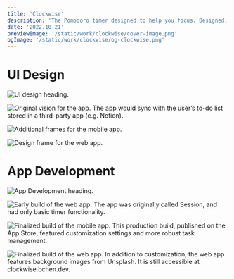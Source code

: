 ```yaml
---
title: 'Clockwise'
description: 'The Pomodoro timer designed to help you focus. Designed, developed, and shipped over an initial 3-month period, with a stream of new features and improvements added post-launch.'
date: '2022.10.21'
previewImage: '/static/work/clockwise/cover-image.png'
ogImage: '/static/work/clockwise/og-clockwise.png'
---
```


# UI Design

![UI design heading.](/static/work/clockwise/heading-1.png)

![Original vision for the app. The app would sync with the user’s to-do list stored in a third-party app (e.g. Notion).](/static/work/clockwise/design-1.png)

![Additional frames for the mobile app.](/static/work/clockwise/design-2.png)

![Design frame for the web app.](/static/work/clockwise/design-web-1.png)

# App Development

![App Development heading.](/static/work/clockwise/heading-2.png)

![Early build of the web app. The app was originally called Session, and had only basic timer functionality.](/static/work/clockwise/dev-1.png)

![Finalized build of the mobile app. This production build, published on the App Store, featured customization settings and more robust task management.](/static/work/clockwise/dev-2.png)

![Finalized build of the web app. In addition to customization, the web app features background images from Unsplash. It is still accessible at clockwise.bchen.dev.](/static/work/clockwise/dev-3.png)
